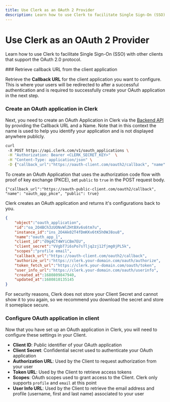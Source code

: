 ```yaml
---
title: Use Clerk as an OAuth 2 Provider
description: Learn how to use Clerk to facilitate Single Sign-On (SSO) with other clients that support the OAuth 2.0 protocol.
---
```



# Use Clerk as an OAuth 2 Provider

Learn how to use Clerk to facilitate Single Sign-On (SSO) with other clients that support the OAuth 2.0 protocol.

<Images
  width={2279}
  height={1135}
  src="/docs/images/advance/clerk-idp-flow.svg"
  alt="Clerk IDP Flow"
/>

<Steps>
### Retrieve callback URL from the client application

Retrieve the **Callback URL** for the client application you want to configure. This is where your users will be redirected to after a successful authentication and is required to successfully create your OAuth application in the next step.


### Create an OAuth application in Clerk

Next, you need to create an OAuth Application in Clerk via the [Backend API](https://clerk.com/docs/reference/backend-api/tag/OAuth-Applications) by providing the Callback URL and a Name. Note that in this context the name is used to help you identify your application and is not displayed anywhere publicly.

```sh filename="POST /v1/oauth_applications"
curl
 -X POST https://api.clerk.com/v1/oauth_applications \
 -H "Authorization: Bearer <CLERK_SECRET_KEY>"  \
 -H "Content-Type: application/json" \
 -D {"callback_url":"https://oauth-client.com/oauth2/callback", "name": "oauth_app_1"}
```

To create an OAuth Application that uses the authorization code flow with proof of key exchange (PKCE), set `public` to `true` in the POST request body.

```
{"callback_url":"https://oauth-public-client.com/oauth2/callback", "name": "oauth_app_pkce", "public": true}
```

Clerk creates an OAuth application and returns it's configurations back to you.


```json filename="RESPONSE"
{
    "object":"oauth_application",
    "id":"oa_2O4BCh3zUONvWlZHtBXv6s6tm7u",
    "instance_id":"ins_2O4Ak02T4fDmKKv6tK5h0WJ8ou8",
    "name":"oauth_app_1",
    "client_id":"d9g4CT4WYiCBm7EU",
    "client_secret":"VVgbT7i6sPo7sTljq2zj12fjmg0jPL5k",
    "scopes":"profile email",
    "callback_url":"https://oauth-client.com/oauth2/callback",
    "authorize_url":"https://clerk.your-domain.com/oauth/authorize",
    "token_fetch_url":"https://clerk.your-domain.com/oauth/token",
    "user_info_url":"https://clerk.your-domain.com/oauth/userinfo",
    "created_at":1680809847940,
    "updated_at":1680810135145
}
```

<Callout type="warning" emoji="⚠️">
  For security reasons, Clerk does not store your Client Secret and cannot show it to you again, so we recommend you download the secret and store it someplace secure.
</Callout>


### Configure OAuth application in client

Now that you have set up an OAuth application in Clerk, you will need to configure these settings in your Client.

* **Client ID**: Public identifier of your OAuth application
* **Client Secret**: Confidential secret used to authenticate your OAuth application
* **Authorization URL**: Used by the Client to request authorization from your user
* **Token URL**: Used by the Client to retrieve access tokens
* **Scopes**: OAuth scopes used to grant access to the Client. Clerk only supports `profile` and `email` at this point
* **User Info URL**: Used by the Client to retrieve the email address and profile (username, first and last name) associated to your user
</Steps>
